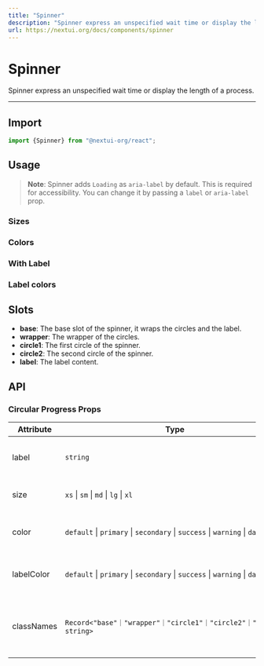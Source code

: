 ```yaml
---
title: "Spinner"
description: "Spinner express an unspecified wait time or display the length of a process."
url: https://nextui.org/docs/components/spinner
---
```


# Spinner

Spinner express an unspecified wait time or display the length of a process.

<ComponentLinks component="spinner" />

---

## Import

```jsx
import {Spinner} from "@nextui-org/react";
```

## Usage

<CodeDemo title="Usage" files={spinnerContent.usage} />

> **Note**: Spinner adds `Loading` as `aria-label` by default. This is required for accessibility. You can change it by passing a `label` or `aria-label` prop.

### Sizes

<CodeDemo title="Sizes" files={spinnerContent.sizes} />

### Colors

<CodeDemo title="Colors" files={spinnerContent.colors} />

### With Label

<CodeDemo title="With Label" files={spinnerContent.label} />

### Label colors

<CodeDemo title="Label colors" files={spinnerContent.labelColors} />

## Slots

- **base**: The base slot of the spinner, it wraps the circles and the label.
- **wrapper**: The wrapper of the circles.
- **circle1**: The first circle of the spinner.
- **circle2**: The second circle of the spinner.
- **label**: The label content.

## API

### Circular Progress Props

| Attribute  | Type                                                                        | Description                                              | Default   |
| ---------- | --------------------------------------------------------------------------- | -------------------------------------------------------- | --------- |
| label      | `string`                                                                    | The content to display as the label.                     | -         |
| size       | `xs` \| `sm` \| `md` \| `lg` \| `xl`                                        | The size of the spinner circles.                         | `md`      |
| color      | `default` \| `primary` \| `secondary` \| `success` \| `warning` \| `danger` | The color of the spinner circles.                        | `primary` |
| labelColor | `default` \| `primary` \| `secondary` \| `success` \| `warning` \| `danger` | The color of the spinner circles.                        | `default` |
| classNames | `Record<"base"｜"wrapper"｜"circle1"｜"circle2"｜"label", string>`          | Allows to set custom class names for the spinner slots. | -         |

